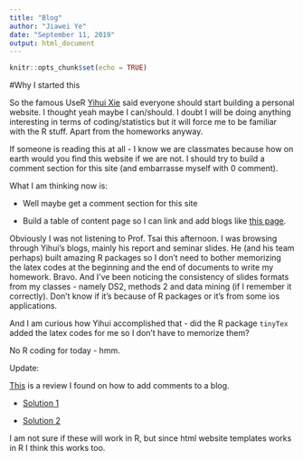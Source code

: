 ```yaml
---
title: "Blog"
author: "Jiawei Ye"
date: "September 11, 2019"
output: html_document
---
```


```r
knitr::opts_chunk$set(echo = TRUE)
```

#Why I started this

So the famous UseR [Yihui Xie](https://yihui.name/) said everyone should start building a personal website. I thought yeah maybe I can/should. I doubt I will be doing anything interesting in terms of coding/statistics but it will force me to be familiar with the R stuff. Apart from the homeworks anyway. 

If someone is reading this at all - I know we are classmates because how on earth would you find this website if we are not. I should try to build a comment section for this site (and embarrasse myself with 0 comment). 

What I am thinking now is:

* Well maybe get a comment section for this site

* Build a table of content page so I can link and add blogs like [this page](https://yihui.name/en/). 

Obviously I was not listening to Prof. Tsai this afternoon. I was browsing through Yihui's blogs, mainly his report and seminar slides. He (and his team perhaps) built amazing R packages so I don't need to bother memorizing the latex codes at the beginning and the end of documents to write my homework. Bravo. And I've been noticing the consistency of slides formats from my classes - namely DS2, methods 2 and data mining (if I remember it correctly). Don't know if it's because of R packages or it's from some ios applications. 

And I am curious how Yihui accomplished that - did the R package `tinyTex` added the latex codes for me so I don't have to memorize them?

No R coding for today - hmm.


Update:

[This](https://darekkay.com/blog/static-site-comments/) is a review I found on how to add comments to a blog.

*  [Solution 1](https://github.com/imsun/gitment)

*  [Solution 2](https://utteranc.es/)

I am not sure if these will work in R, but since html website templates works in R I think this works too. 